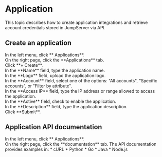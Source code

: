 # Application

This topic describes how to create application integrations and retrieve account credentials stored in JumpServer via API.

## Create an application

<Steps>

<div>
<Nav name="pam" />
</div>

<div>
In the left menu, click **<Icon name="application" /> Applications**.
</div>

<div>
On the right page, click the **Applications** tab.
</div>

<div>
Click **+ Create**.
</div>

<div>
In the **Name** field, type the application name.
</div>

<div>
In the **Logo** field, upload the application logo.
</div>

<div>
In the **Account** field, select one of the options: "All accounts", "Specific accounts", or "Filter by attribute". 
</div>

<div>
In the **Access IP** field, type the IP address or range allowed to access the application.
</div>

<div>
In the **Active** field, check to enable the application.
</div>

<div>
In the **Description** field, type the application description.
</div>

<div>
Click **Submit**.
</div>

</Steps>

## Application API documentation

<Steps>

<div>
<Nav name="pam" />
</div>

<div>
In the left menu, click **<Icon name="application" /> Applications**.
</div>

<div>
On the right page, click the **documentation** tab. The API documentation provides examples in:
* cURL
* Python
* Go
* Java
* Node.js

</div>

</Steps>

